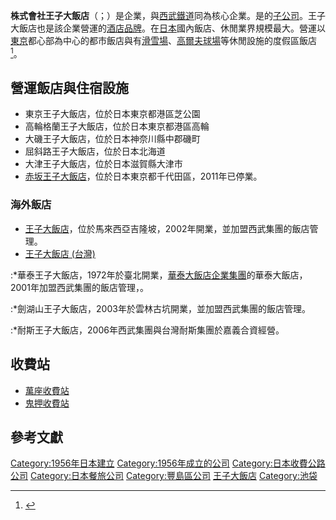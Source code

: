 {{About|日本飯店|臺灣分店|王子大飯店 (台灣)|無關的香港酒店|王子酒店}}
{{Expand language|1=ja|time=2022-01-08T11:21:29+00:00}}
'''株式會社王子大飯店'''（{{lang-ja|株式会社プリンスホテル}}；{{Lang-en|Prince Hotels, Inc.}}）是{{tsl|ja|西武グループ|西武集團}}企業，與[[西武鐵道|西武鐵道]]同為核心企業。是{{tsl|ja|西武ホールディングス|西武控股}}的[[子公司|子公司]]。王子大飯店也是該企業營運的[[酒店|酒店]][[品牌|品牌]]。在[[日本|日本]]國內飯店、休閒業界規模最大。營運以[[東京|東京]]都心部為中心的都市飯店與有[[滑雪場|滑雪場]]、[[高爾夫球場|高爾夫球場]]等休閒設施的度假區飯店<ref>{{Cite web|script-title=ja:No.1の理由｜「プリンスホテル」を知る｜株式会社プリンスホテル 新卒採用情報|url=http://recruit.seibugroup.jp/ph/aboutus/outline.html|website=recruit.seibugroup.jp|accessdate=2020-07-19|language=ja|archive-date=2022-01-08|archive-url=https://web.archive.org/web/20220108112017/http://recruit.seibugroup.jp/ph//aboutus/outline.html|dead-url=no}}</ref>。

==營運飯店與住宿設施==
*東京王子大飯店，位於日本東京都港區芝公園
*高輪格蘭王子大飯店，位於日本東京都港區高輪
*大磯王子大飯店，位於日本神奈川縣中郡磯町
*屈斜路王子大飯店，位於日本北海道
*大津王子大飯店，位於日本滋賀縣大津市
*[[赤坂王子大飯店|赤坂王子大飯店]]，位於日本東京都千代田區，2011年已停業。

===海外飯店===
*[[王子大飯店_(馬來西亞)|王子大飯店]]，位於馬來西亞吉隆坡，2002年開業，並加盟西武集團的飯店管理。
*[[王子大飯店_(台灣)|王子大飯店 (台灣)]]
:*華泰王子大飯店，1972年於臺北開業，[[華泰大飯店企業集團|華泰大飯店企業集團]]的華泰大飯店，2001年加盟西武集團的飯店管理，。
:*劍湖山王子大飯店，2003年於雲林古坑開業，並加盟西武集團的飯店管理。
:*耐斯王子大飯店，2006年西武集團與台灣耐斯集團於嘉義合資經營。
==收費站==
* [[萬座收費站|萬座收費站]]
* [[鬼押收費站|鬼押收費站]]

==參考文獻==
{{Reflist}}
{{Portal bar|日本|東京|公路|企業}}
[[Category:1956年日本建立|Category:1956年日本建立]]
[[Category:1956年成立的公司|Category:1956年成立的公司]]
[[Category:日本收費公路公司|Category:日本收費公路公司]]
[[Category:日本餐旅公司|Category:日本餐旅公司]]
[[Category:豐島區公司|Category:豐島區公司]]
[[Category:王子大飯店|]]
[[Category:池袋|Category:池袋]]